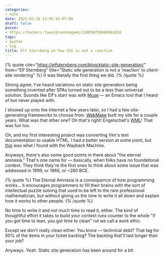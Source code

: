 ```yaml
---
categories:
- note
date: 2023-03-16 21:05:43-07:00
draft: false
posse:
- https://hackers.town/@randomgeek/110036738684961810
tags:
- quotes
- ssg
title: Elf Sternberg on how SSG is not a reaction
---
```


{% quote
  cite="https://elfsternberg.com/blog/static-site-generation/"
  from="Elf Sternberg"
  title="Static site generation is not a 'reaction' to client-site rendering" %}
It was literally the first thing we did.
{% /quote %}

Strong agree.
I've heard variations on static site generators being something invented after SPAs turned out to be a less than universal solution.
Sounds like Elf's start was with [Muse][emacs-muse] — an Emacs tool that I heard of but never played with.

[emacs-muse]: https://www.gnu.org/software/emacs-muse/index.html

I showed up onto the Internet a few years later, so I had a few site-generating frameworks to choose from.
[WebMake](http://webmake.taint.org) built my site for a couple years.
What was that other one?
Oh that's right!
Engelschall's [WML](https://thewml.github.io/about/)!
That was fun too.

Oh, and my first interesting project was converting Vim's text documentation to usable HTML.
I had a better version at some point, but [this][my-vim-docs] was what I found with the Wayback Machine.

[my-vim-docs]: https://web.archive.org/web/20020422015833/http://www.coolnamehere.com/vim/vimdoc/help.html

Anyways, there's also some good points in there about "the eternal amnesia."
That's one name for — basically, when folks have no foundational context.
They think they're the first ones to think about some issue that was addressed in 1999, or 1968, or ~260 BCE.

{% quote %}
The Eternal Amnesia is a consequence of how programming works... it encourages programmers to fill their brains with the sort of intellectual puzzle solving that used to be left to the rare professional mathematician, but without giving us the time to write it all down and explain how it works to other people.
{% /quote %}

No time to write it and not much time to read it, either.
The kind of thoughtful effort it takes to build your context runs counter to the whole "if you got time to lean, you got time to clean" rut we call a work ethic.

Except we don't really clean either.
You know — technical debt?
That tag for 90% of the items in your ticket backlog?
The backlog that'll last longer than your job?

Anyways.
Yeah.
Static site generation has been around for a bit.

